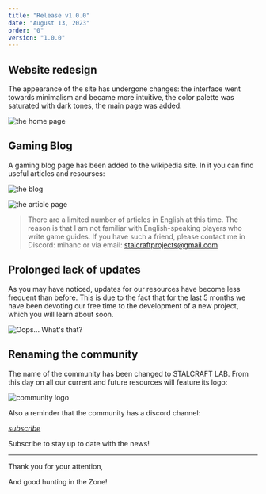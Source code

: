 ```yaml
---
title: "Release v1.0.0"
date: "August 13, 2023"
order: "0"
version: "1.0.0"
---
```


## Website redesign

The appearance of the site has undergone changes: the interface went towards minimalism and became more intuitive, the color palette was saturated with dark tones, the main page was added:

![the home page](https://stalcraftwiki-prod.b-cdn.net/releases/1.0.0/en/picture-1.png)

## Gaming Blog

A gaming blog page has been added to the wikipedia site. In it you can find useful articles and resourses:

![the blog](https://stalcraftwiki-prod.b-cdn.net/releases/1.0.0/en/picture-2.png)

![the article page](https://stalcraftwiki-prod.b-cdn.net/releases/1.0.0/en/picture-3.png)

>There are a limited number of articles in English at this time. The reason is that I am not familiar with English-speaking players who write game guides. If you have such a friend, please contact me in Discord: mihanc or via email: stalcraftprojects@gmail.com

## Prolonged lack of updates

As you may have noticed, updates for our resources have become less frequent than before. This is due to the fact that for the last 5 months we have been devoting our free time to the development of a new project, which you will learn about soon.

![Oops... What's that?](https://stalcraftwiki-prod.b-cdn.net/releases/1.0.0/en/picture-4.png)

## Renaming the community

The name of the community has been changed to STALCRAFT LAB. From this day on all our current and future resources will feature its logo:

![community logo](https://stalcraftwiki-prod.b-cdn.net/releases/1.0.0/en/picture-5.png)

Also a reminder that the community has a discord channel:

[*subscribe*](https://discord.gg/yy2yHAa)

Subscribe to stay up to date with the news!

---

Thank you for your attention,

And good hunting in the Zone!

